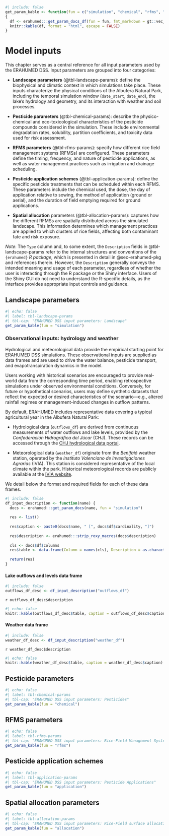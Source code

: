 ```r
#| include: false
get_param_kable <- function(fun = c("simulation", "chemical", "rfms", "allocation")) 
{
  df <- erahumed:::get_param_docs_df(fun = fun, fmt_markdown = gt::vec_fmt_markdown)
  knitr::kable(df, format = "html", escape = FALSE)
}
```

# Model inputs {#sec-model-inputs}

This chapter serves as a central reference for all input parameters used by the ERAHUMED DSS. Input parameters are grouped into four categories:

-   **Landscape parameters** (@tbl-landscape-params): define the biophysical and climatic context in which simulations take place. These inputs characterize the physical conditions of the Albufera Natural Park, including the temporal simulation window (`date_start`, `date_end`), the lake’s hydrology and geometry, and its interaction with weather and soil processes.

-   **Pesticide parameters** (@tbl-chemical-params): describe the physico-chemical and eco-toxicological characteristics of the pesticide compounds considered in the simulation. These include environmental degradation rates, solubility, partition coefficients, and toxicity data used for risk assessment.

-   **RFMS parameters** (@tbl-rfms-params): specify how different rice field management systems (RFMSs) are configured. These parameters define the timing, frequency, and nature of pesticide applications, as well as water management practices such as irrigation and drainage scheduling.

-   **Pesticide application schemes** (@tbl-application-params): define the specific pesticide treatments that can be scheduled within each RFMS. These parameters include the chemical used, the dose, the day of application relative to sowing, the method of application (ground or aerial), and the duration of field emptying required for ground applications.

-   **Spatial allocation** parameters (@tbl-allocation-params): captures how the different RFMSs are spatially distributed across the simulated landscape. This information determines which management practices are applied to which clusters of rice fields, affecting both contaminant fate and risk exposure.

*Note*: The `Type` column and, to some extent, the `Description` fields in @tbl-landscape-params refer to the internal structures and conventions of the `{erahumed}` *R package*, which is presented in detail in @sec-erahumed-pkg and references therein. However, the `Description` generally conveys the intended meaning and usage of each parameter, regardless of whether the user is interacting through the R package or the Shiny interface. Users of the Shiny GUI do not need to understand the R-specific details, as the interface provides appropriate input controls and guidance.

## Landscape parameters

```r
#| echo: false
#| label: tbl-landscape-params
#| tbl-cap: "ERAHUMED DSS input parameters: Landscape"
get_param_kable(fun = "simulation")
```

### Observational inputs: hydrology and weather

Hydrological and meteorological data provide the empirical starting point for ERAHUMED DSS simulations. These observational inputs are supplied as data frames and are used to drive the water balance, pesticide transport, and evapotranspiration dynamics in the model.

Users working with historical scenarios are encouraged to provide real-world data from the corresponding time period, enabling retrospective simulations under observed environmental conditions. Conversely, for future or hypothetical scenarios, users may define synthetic datasets that reflect the expected or desired characteristics of the scenario—e.g., altered rainfall regimes or management-induced changes in outflow patterns.

By default, ERAHUMED includes representative data covering a typical agricultural year in the Albufera Natural Park:

-   Hydrological data (`outflows_df`) are derived from continuous measurements of water outflows and lake levels, provided by the *Confederación Hidrográfica del Júcar* (CHJ). These records can be accessed through the [CHJ hydrological data portal](https://aps.chj.es/).

-   Meteorological data (`weather_df`) originate from the *Benifaió* weather station, operated by the *Instituto Valenciano de Investigaciones Agrarias* (IVIA). This station is considered representative of the local climate within the park. Historical meteorological records are publicly available at the [IVIA website](http://riegos.ivia.es/).

We detail below the format and required fields for each of these data frames.

```r
#| include: false
df_input_description <- function(name) {
  docs <- erahumed:::get_param_docs(name, fun = "simulation")
  
  res <- list()
  
  res$caption <- paste0(docs$name, " [", docs$df$cardinality, "]")
  
  res$description <- erahumed:::strip_roxy_macros(docs$description)
  
  cls <- docs$df$columns
  res$table <- data.frame(Column = names(cls), Description = as.character(cls))
  
  return(res)
}
```

#### Lake outflows and levels data frame {#sec-weather-df}

```r
#| include: false
outflows_df_desc <- df_input_description("outflows_df")
```

`r outflows_df_desc$description`

```r
#| echo: false
knitr::kable(outflows_df_desc$table, caption = outflows_df_desc$caption)
```

#### Weather data frame

```r
#| include: false
weather_df_desc <- df_input_description("weather_df")
```

`r weather_df_desc$description`

```r
#| echo: false
knitr::kable(weather_df_desc$table, caption = weather_df_desc$caption)
```

## Pesticide parameters

```r
#| echo: false
#| label: tbl-chemical-params
#| tbl-cap: "ERAHUMED DSS input parameters: Pesticides"
get_param_kable(fun = "chemical")
```

## RFMS parameters

```r
#| echo: false
#| label: tbl-rfms-params
#| tbl-cap: "ERAHUMED DSS input parameters: Rice-Field Management Systems"
get_param_kable(fun = "rfms")
```

## Pesticide application schemes

```r
#| echo: false
#| label: tbl-application-params
#| tbl-cap: "ERAHUMED DSS input parameters: Pesticide Applications"
get_param_kable(fun = "application")
```

## Spatial allocation parameters

```r
#| echo: false
#| label: tbl-allocation-params
#| tbl-cap: "ERAHUMED DSS input parameters: Rice-Field surface allocation"
get_param_kable(fun = "allocation")
```
